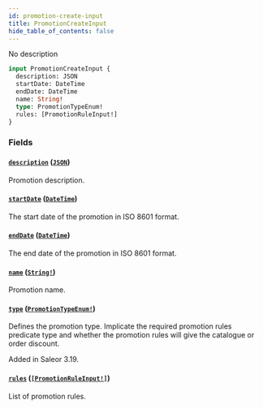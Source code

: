 ```yaml
---
id: promotion-create-input
title: PromotionCreateInput
hide_table_of_contents: false
---
```


No description

```graphql
input PromotionCreateInput {
  description: JSON
  startDate: DateTime
  endDate: DateTime
  name: String!
  type: PromotionTypeEnum!
  rules: [PromotionRuleInput!]
}
```

### Fields

#### [`description`](#) ([`JSON`](../../../developer/api-reference/scalars/json))

Promotion description.

#### [`startDate`](#) ([`DateTime`](../../../developer/api-reference/scalars/date-time))

The start date of the promotion in ISO 8601 format.

#### [`endDate`](#) ([`DateTime`](../../../developer/api-reference/scalars/date-time))

The end date of the promotion in ISO 8601 format.

#### [`name`](#) ([`String!`](../../../developer/api-reference/scalars/string))

Promotion name.

#### [`type`](#) ([`PromotionTypeEnum!`](../../../developer/api-reference/enums/promotion-type-enum))

Defines the promotion type. Implicate the required promotion rules predicate type and whether the promotion rules will give the catalogue or order discount.

Added in Saleor 3.19.

#### [`rules`](#) ([`[PromotionRuleInput!]`](../../../developer/api-reference/inputs/promotion-rule-input))

List of promotion rules.
